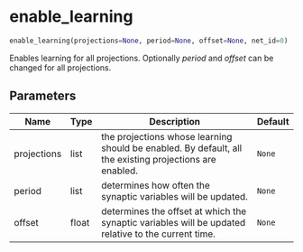 # enable_learning { #ANNarchy.core.Global.enable_learning }

```python
enable_learning(projections=None, period=None, offset=None, net_id=0)
```

Enables learning for all projections. Optionally *period* and *offset* can be changed for all projections.

## Parameters {.doc-section .doc-section-parameters}

| Name        | Type   | Description                                                                                             | Default   |
|-------------|--------|---------------------------------------------------------------------------------------------------------|-----------|
| projections | list   | the projections whose learning should be enabled. By default, all the existing projections are enabled. | `None`    |
| period      | list   | determines how often the synaptic variables will be updated.                                            | `None`    |
| offset      | float  | determines the offset at which the synaptic variables will be updated relative to the current time.     | `None`    |